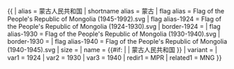 {{ {{{1<noinclude>|country showdata</noinclude>}}}
| alias = 蒙古人民共和国
| shortname alias = 蒙古
| flag alias = Flag of the People's Republic of Mongolia (1945-1992).svg
| flag alias-1924 = Flag of the People's Republic of Mongolia (1924-1930).svg | border-1924 =
| flag alias-1930 = Flag of the People's Republic of Mongolia (1930-1940).svg | border-1930 =
| flag alias-1940 = Flag of the People's Republic of Mongolia (1940-1945).svg
| size = {{{size|}}}
| name =  {{#if: {{{name|}}} | {{{name|}}} | 蒙古人民共和国 }}
| variant = {{{variant|}}}
<noinclude>
| var1 = 1924
| var2 = 1930
| var3 = 1940
| redir1 = MPR
| related1 = MNG
</noinclude>
}}
